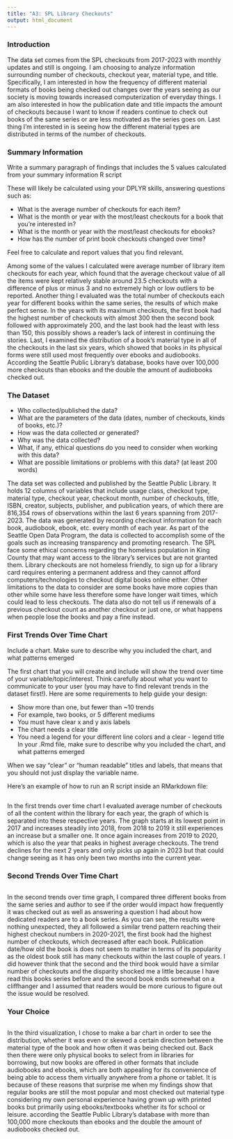 ```yaml
---
title: "A3: SPL Library Checkouts"
output: html_document
---
```


### Introduction

The data set comes from the SPL checkouts from 2017-2023 with monthly updates and still is ongoing. I am choosing to analyze information surrounding number of checkouts, checkout year, material type, and title. Specifically, I am interested in how the frequency of different material formats of books being checked out changes over the years seeing as our society is moving towards increased computerization of everyday things. I am also interested in how the publication date and title impacts the amount of checkouts because I want to know if readers continue to check out books of the same series or are less motivated as the series goes on. Last thing I'm interested in is seeing how the different material types are distributed in terms of the number of checkouts.

### Summary Information

Write a summary paragraph of findings that includes the 5 values calculated from your summary information R script

These will likely be calculated using your DPLYR skills, answering questions such as:

-   What is the average number of checkouts for each item?
-   What is the month or year with the most/least checkouts for a book that you're interested in?
-   What is the month or year with the most/least checkouts for ebooks?
-   How has the number of print book checkouts changed over time?

Feel free to calculate and report values that you find relevant.

Among some of the values I calculated were average number of library item checkouts for each year, which found that the average checkout value of all the items were kept relatively stable around 23.5 checkouts with a difference of plus or minus 3 and no extremely high or low outliers to be reported. Another thing I evaluated was the total number of checkouts each year for different books within the same series, the results of which make perfect sense. In the years with its maximum checkouts, the first book had the highest number of checkouts with almost 300 then the second book followed with approximately 200, and the last book had the least with less than 150, this possibly shows a reader's lack of interest in continuing the stories. Last, I examined the distribution of a book's material type in all of the checkouts in the last six years, which showed that books in its physical forms were still used most frequently over ebooks and audiobooks. According the Seattle Public Library's database, books have over 100,000 more checkouts than ebooks and the double the amount of audiobooks checked out.

### The Dataset

-   Who collected/published the data?
-   What are the parameters of the data (dates, number of checkouts, kinds of books, etc.)?
-   How was the data collected or generated?
-   Why was the data collected?
-   What, if any, ethical questions do you need to consider when working with this data?
-   What are possible limitations or problems with this data? (at least 200 words)

The data set was collected and published by the Seattle Public Library. It holds 12 columns of variables that include usage class, checkout type, material type, checkout year, checkout month, number of checkouts, title, ISBN, creator, subjects, publisher, and publication years, of which there are 816,354 rows of observations within the last 6 years spanning from 2017-2023. The data was generated by recording checkout information for each book, audiobook, ebook, etc. every month of each year. As part of the Seattle Open Data Program, the data is collected to accomplish some of the goals such as increasing transparency and promoting research. The SPL face some ethical concerns regarding the homeless population in King County that may want access to the library's services but are not granted them. Library checkouts are not homeless friendly, to sign up for a library card requires entering a permanent address and they cannot afford computers/technologies to checkout digital books online either. Other limitations to the data to consider are some books have more copies than other while some have less therefore some have longer wait times, which could lead to less checkouts. The data also do not tell us if renewals of a previous checkout count as another checkout or just one, or what happens when people lose the books and pay a fine instead.

### First Trends Over Time Chart

Include a chart. Make sure to describe why you included the chart, and what patterns emerged

The first chart that you will create and include will show the trend over time of your variable/topic/interest. Think carefully about what you want to communicate to your user (you may have to find relevant trends in the dataset first!). Here are some requirements to help guide your design:

-   Show more than one, but fewer than \~10 trends
-   For example, two books, or 5 different mediums
-   You must have clear x and y axis labels
-   The chart needs a clear title 
-   You need a legend for your different line colors and a clear - legend title In your .Rmd file, make sure to describe why you included the chart, and what patterns emerged

When we say "clear" or "human readable" titles and labels, that means that you should not just display the variable name.

Here's an example of how to run an R script inside an RMarkdown file:

```r
```


In the first trends over time chart I evaluated average number of checkouts of all the content within the library for each year, the graph of which is separated into these respective years. The graph starts at its lowest point in 2017 and increases steadily into 2018, from 2018 to 2019 it still experiences an increase but a smaller one. It once again increases from 2019 to 2020, which is also the year that peaks in highest average checkouts. The trend declines for the next 2 years and only picks up again in 2023 but that could change seeing as it has only been two months into the current year.

### Second Trends Over Time Chart

```r
```

In the second trends over time graph, I compared three different books from the same series and author to see if the order would impact how frequently it was checked out as well as answering a question I had about how dedicated readers are to a book series. As you can see, the results were nothing unexpected, they all followed a similar trend pattern reaching their highest checkout numbers in 2020-2021, the first book had the highest number of checkouts, which decreased after each book. Publication date/how old the book is does not seem to matter in terms of its popularity as the oldest book still has many checkouts within the last couple of years. I did however think that the second and the third book would have a similar number of checkouts and the disparity shocked me a little because I have read this books series before and the second book ends somewhat on a cliffhanger and I assumed that readers would be more curious to figure out the issue would be resolved.

### Your Choice

```r
```

In the third visualization, I chose to make a bar chart in order to see the distribution, whether it was even or skewed a certain direction between the material type of the book and how often it was being checked out. Back then there were only physical books to select from in libraries for borrowing, but now books are offered in other formats that include audiobooks and ebooks, which are both appealing for its convenience of being able to access them virtually anywhere from a phone or tablet. It is because of these reasons that surprise me when my findings show that regular books are still the most popular and most checked out material type considering my own personal experience having grown up with printed books but primarily using ebooks/textbooks whether its for school or leisure. 
according the Seattle Public Library's database with more than 100,000 more checkouts than ebooks and the double the amount of audiobooks checked out.
